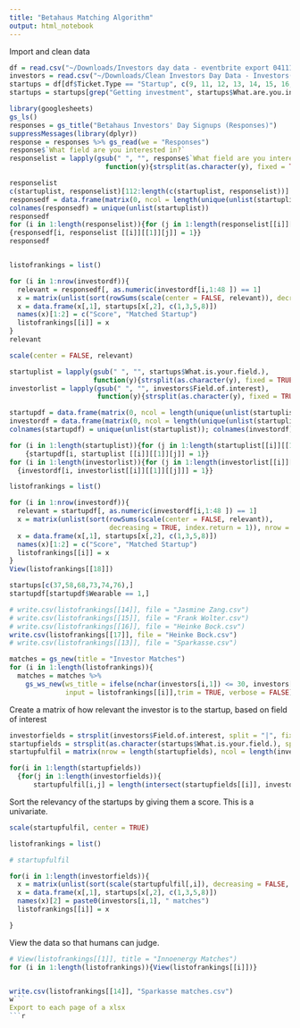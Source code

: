 ```yaml
---
title: "Betahaus Matching Algorithm"
output: html_notebook
---
```


Import and clean data

```r
df = read.csv("~/Downloads/Investors day data - eventbrite export 041118 .csv", stringsAsFactors = FALSE)
investors = read.csv("~/Downloads/Clean Investors Day Data - Investors(7).csv", stringsAsFactors = FALSE)
startups = df[df$Ticket.Type == "Startup", c(9, 11, 12, 13, 14, 15, 16, 17, 18)]
startups = startups[grep("Getting investment", startups$What.are.you.interested.in.), ]
```

```r
library(googlesheets)
gs_ls()
responses = gs_title("Betahaus Investors' Day Signups (Responses)")
suppressMessages(library(dplyr))
response = responses %>% gs_read(we = "Responses")
response$`What field are you interested in?`
responselist = lapply(gsub(" ", "", response$`What field are you interested in?`),
                        function(y){strsplit(as.character(y), fixed = TRUE, ",")})

responselist
c(startuplist, responselist)[112:length(c(startuplist, responselist))]
responsedf = data.frame(matrix(0, ncol = length(unique(unlist(startuplist))), nrow = nrow(response)))
colnames(responsedf) = unique(unlist(startuplist))
responsedf
for (i in 1:length(responselist)){for (j in 1:length(responselist[[i]][[1]]))
{responsedf[i, responselist [[i]][[1]][j]] = 1}}
responsedf


listofrankings = list()

for (i in 1:nrow(investordf)){
  relevant = responsedf[, as.numeric(investordf[i,1:48 ]) == 1]
  x = matrix(unlist(sort(rowSums(scale(center = FALSE, relevant)), decreasing = TRUE, index.return = 1)), nrow = nrow(responsedf))
  x = data.frame(x[,1], startups[x[,2], c(1,3,5,8)])
  names(x)[1:2] = c("Score", "Matched Startup")
  listofrankings[[i]] = x
}
relevant

scale(center = FALSE, relevant)
```



```r
startuplist = lapply(gsub(" ", "", startups$What.is.your.field.),
                     function(y){strsplit(as.character(y), fixed = TRUE, "|")})
investorlist = lapply(gsub(" ", "", investors$Field.of.interest),
                      function(y){strsplit(as.character(y), fixed = TRUE, "|")})

startupdf = data.frame(matrix(0, ncol = length(unique(unlist(startuplist))), nrow = nrow(startups)))
investordf = data.frame(matrix(0, ncol = length(unique(unlist(startuplist))), nrow = nrow(investors)))
colnames(startupdf) = unique(unlist(startuplist)); colnames(investordf) = unique(unlist(startuplist))

for (i in 1:length(startuplist)){for (j in 1:length(startuplist[[i]][[1]]))
    {startupdf[i, startuplist [[i]][[1]][j]] = 1}}
for (i in 1:length(investorlist)){for (j in 1:length(investorlist[[i]][[1]]))
  {investordf[i, investorlist[[i]][[1]][[j]]] = 1}}
```



```r
listofrankings = list()

for (i in 1:nrow(investordf)){
  relevant = startupdf[, as.numeric(investordf[i,1:48 ]) == 1]
  x = matrix(unlist(sort(rowSums(scale(center = FALSE, relevant)), 
                         decreasing = TRUE, index.return = 1)), nrow = nrow(startups))
  x = data.frame(x[,1], startups[x[,2], c(1,3,5,8)])
  names(x)[1:2] = c("Score", "Matched Startup")
  listofrankings[[i]] = x
}
View(listofrankings[[18]])

startups[c(37,58,68,73,74,76),]
startupdf[startupdf$Wearable == 1,]

# write.csv(listofrankings[[14]], file = "Jasmine Zang.csv")
# write.csv(listofrankings[[15]], file = "Frank Wolter.csv")
# write.csv(listofrankings[[16]], file = "Heinke Bock.csv")
write.csv(listofrankings[[17]], file = "Heinke Bock.csv")
# write.csv(listofrankings[[13]], file = "Sparkasse.csv")
```


```r
matches = gs_new(title = "Investor Matches")
for (i in 1:length(listofrankings)){
  matches = matches %>% 
    gs_ws_new(ws_title = ifelse(nchar(investors[i,1]) <= 30, investors[i,1], substr(investors[i,1], 1, 30)), 
              input = listofrankings[[i]],trim = TRUE, verbose = FALSE)}
```












Create a matrix of how relevant the investor is to the startup, based on field of interest

```r
investorfields = strsplit(investors$Field.of.interest, split = "|", fixed = TRUE)
startupfields = strsplit(as.character(startups$What.is.your.field.), split = "|", fixed = TRUE)
startupfulfil = matrix(nrow = length(startupfields), ncol = length(investorfields))

for(i in 1:length(startupfields))
  {for(j in 1:length(investorfields)){
      startupfulfil[i,j] = length(intersect(startupfields[[i]], investorfields[[j]]))/length(startupfields[[i]])}}
```

Sort the relevancy of the startups by giving them a score. This is a univariate.

```r
scale(startupfulfil, center = TRUE)

listofrankings = list()

# startupfulfil

for(i in 1:length(investorfields)){
  x = matrix(unlist(sort(scale(startupfulfil[,i]), decreasing = FALSE, index.return = 1)), nrow = nrow(startups))
  x = data.frame(x[,1], startups[x[,2], c(1,3,5,8)])
  names(x)[2] = paste0(investors[i,1], " matches")
  listofrankings[[i]] = x

}
```

View the data so that humans can judge.
```r
# View(listofrankings[[1]], title = "Innoenergy Matches")
for (i in 1:length(listofrankings)){View(listofrankings[[i]])}


write.csv(listofrankings[[14]], "Sparkasse matches.csv")
w```
Export to each page of a xlsx
```r

```

